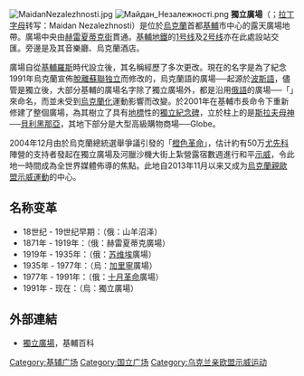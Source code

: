 {{otheruses|subject=基輔的'''獨立廣場'''|other=世界上其他的獨立廣場|獨立廣場}}
{{Infobox street
| name                    = 獨立廣場
| marker_image            = 
| native_name             ={{native name|uk|Maidan Nezalezhnosti}}
| alternate_name          = 
| image                   =Maidan_Nezalezhnosti2.jpg
| image_size              = 350px
| image_map               =
| caption                 = 2013年的獨立廣場
| map_type                = 
| latitude                = 
| longitude               = 
| map_size                =
| map_caption             = Location within Kyiv
| map_alt                 =
| other_name              = 
| former_names            = 
| part_of                 =
| namesake                = 
| type                    = 
| owner                   =
| maint                   =
| length                  =
| length_m                =
| length_ft               = 
| length_km               = 
| length_mi               = 
| length_ref              = 
| length_notes            =
| width                   = 
| area                    = 
| steps                   = 
| postal_code             = 
| addresses               = 
| location                = {{烏克蘭}}[[基輔|基輔]]
| metro                   =
| coordinates             = {{coord|50|27|0|N|30|31|27|E|display=inline,title}}
| direction_a             = 
| terminus_a              = 
| direction_b             = 
| terminus_b              = 
| junction                = 
| main_contractor         =
| cost                    =
| references              =
| commissioning_date      = 
| construction_start_date = 
| completion_date         = 
| inauguration_date       = 
| demolition_date         = 
| north                   = 
| east                    = 
| south                   = 
| west                    = 
| designer                =
| known_for               =
| status                  =
| website                 = 
}}
[[File:MaidanNezalezhnosti.jpg|thumb]]
[[File:Майдан_Незалежності.png|thumb]]
{{commonscat|Maidan Nezalezhnosti}}
'''獨立廣場'''（{{lang-uk|Майда́н Незале́жності}}；[[拉丁字母|拉丁字母]]转写：Maidan Nezalezhnosti）是位於[[烏克蘭|烏克蘭]]首都[[基輔|基輔]]市中心的露天廣場地帶。廣場中央由[[赫雷夏蒂克街|赫雷夏蒂克街]]貫通。[[基輔地鐵|基輔地鐵]]的[[基辅地铁1号线|1号线]]及[[基辅地铁2号线|2号线]]亦在此處設站交匯。旁邊是{{link-en|烏克蘭柴科夫斯基音樂學院|Kiev Conservatory}}及其音樂廳、烏克蘭酒店。

廣場自從[[基輔羅斯|基輔羅斯]]時代設立後，其名稱經歷了多次更改。現在的名字是為了紀念1991年烏克蘭宣佈[[蘇聯解體|脫離蘇聯独立]]而修改的，烏克蘭語的廣場──{{lang|uk|Майдан}}起源於[[波斯語|波斯語]]，儘管是獨立後，大部分基輔的廣場名字除了獨立廣場外，都是沿用[[俄語|俄語]]的廣場──「{{lang|ru|Пло́ща}}」來命名，而並未受到[[烏克蘭化|烏克蘭化]]運動影響而改變。於2001年在基輔市長{{link-en|奧美利先科|Oleksandr Omelchenko}}命令下重新修建了整個廣場，為其樹立了具有[[地標|地標]]性的[[獨立紀念碑_(基輔)|獨立紀念碑]]，立於柱上的是[[斯拉夫神話|斯拉夫]][[母神|母神]]──[[貝利黑那亞|貝利黑那亞]]，其地下部分是大型高級購物商場──Globe。

2004年12月由於烏克蘭總統選舉爭議引發的「[[橙色革命|橙色革命]]」，估计約有50万[[尤先科|尤先科]]陣營的支持者發起在獨立廣場及河臘沙機大街上紮營露宿數週進行和平[[示威|示威]]，令此地一時間成為全世界媒體佈導的焦點。此地自2013年11月以来又成为[[烏克蘭親歐盟示威運動|烏克蘭親歐盟示威運動]]的中心。

==名称变革==
* 18世纪 - 19世纪早期：{{lang|ru|Козье Болото}}（俄：山羊沼泽）
* 1871年 - 1919年：{{lang|ru|Площадь Крещатицкая}}（俄：赫雷夏蒂克廣場）
* 1919年 - 1935年：{{lang|ru|Площадь Советская}}（俄：[[苏维埃|苏维埃]]廣場）
* 1935年 - 1977年：{{lang|uk|Площадь Калініна}}（烏：[[加里寧|加里寧]]廣場）
* 1977年 - 1991年：{{lang|ru|Площадь Октябрьской Революции}}（俄：[[十月革命|十月革命]]廣場）
* 1991年 - 现在：{{lang|uk|Майдан Незалежності}}（烏：獨立廣場）

==外部連結==
* {{uk icon}}[https://web.archive.org/web/20181102031425/http://wek.kiev.ua/uk/%D0%9C%D0%B0%D0%B9%D0%B4%D0%B0%D0%BD_%D0%9D%D0%B5%D0%B7%D0%B0%D0%BB%D0%B5%D0%B6%D0%BD%D0%BE%D1%81%D1%82%D1%96 獨立廣場]，基輔百科

{{乌克兰亲欧盟示威运动}}
[[Category:基辅广场|Category:基辅广场]]
[[Category:国立广场|Category:国立广场]]
[[Category:乌克兰亲欧盟示威运动|Category:乌克兰亲欧盟示威运动]]